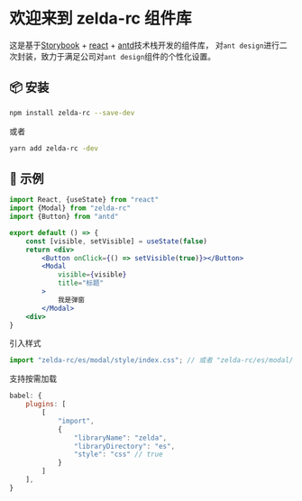 
<Meta title="README" />

# 欢迎来到 zelda-rc 组件库

这是基于[Storybook](https://storybook.js.org/) + [react](https://reactjs.org/) + [antd](https://ant.design/index-cn)技术栈开发的组件库，
对`ant design`进行二次封装，致力于满足公司对`ant design`组件的个性化设置。

## 📦 安装

```bash
npm install zelda-rc --save-dev
```

或者

```bash
yarn add zelda-rc -dev
```

## 🔨 示例

```jsx
import React, {useState} from "react"
import {Modal} from "zelda-rc"
import {Button} from "antd"

export default () => {
    const [visible, setVisible] = useState(false)
    return <div>
        <Button onClick={() => setVisible(true)}></Button>
        <Modal
            visible={visible}
            title="标题"
        >
            我是弹窗
        </Modal>
    <div>
}
```

引入样式

```jsx
import "zelda-rc/es/modal/style/index.css"; // 或者 "zelda-rc/es/modal/style/indexless"
```

支持按需加载

```js
babel: {
    plugins: [
        [
            "import",
            {
                "libraryName": "zelda",
                "libraryDirectory": "es",
                "style": "css" // true
            }
        ]
    ],
}
```